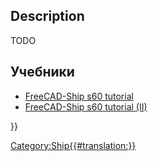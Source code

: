 <languages/>
{{UnfinishedDocu}}

{{Docnav
|[[Ship_LoadCondition|Create a new loading condition]]
|[[Ship_ResistanceAmadeo|Resistance Amadeo prediction]]
|[[Ship_Workbench|Ship]]
|IconL=Ship_LoadCondition.svg
|IconR=Ship_ResistanceAmadeo.svg
|IconC=Workbench_Ship.svg
}}

<div class="mw-translate-fuzzy">
{{GuiCommand/ru
|Name=Ship PlotGZ
|Name/ru=Ship PlotGZ
|MenuLocation=Weights → GZ curve computation
|Workbenches=[[Ship Workbench/ru|Ship]]
|Shortcut=|SeeAlso=}}
</div>

== Description == 

TODO

<span id="Tutorials"></span>
==Учебники==

* [[FreeCAD-Ship s60 tutorial/ru|FreeCAD-Ship s60 tutorial ]]
* [[FreeCAD-Ship s60 tutorial (II)/ru|FreeCAD-Ship s60 tutorial (II)]] 


{{Docnav
|[[Ship_LoadCondition|Create a new loading condition]]
|[[Ship_ResistanceAmadeo|Resistance Amadeo prediction]]
|[[Ship_Workbench|Ship]]
|IconL=Ship_LoadCondition.svg
|IconR=Ship_ResistanceAmadeo.svg
|IconC=Workbench_Ship.svg
}}

{{Userdocnavi{{#translation:}}}}
[[Category:Ship{{#translation:}}]]
